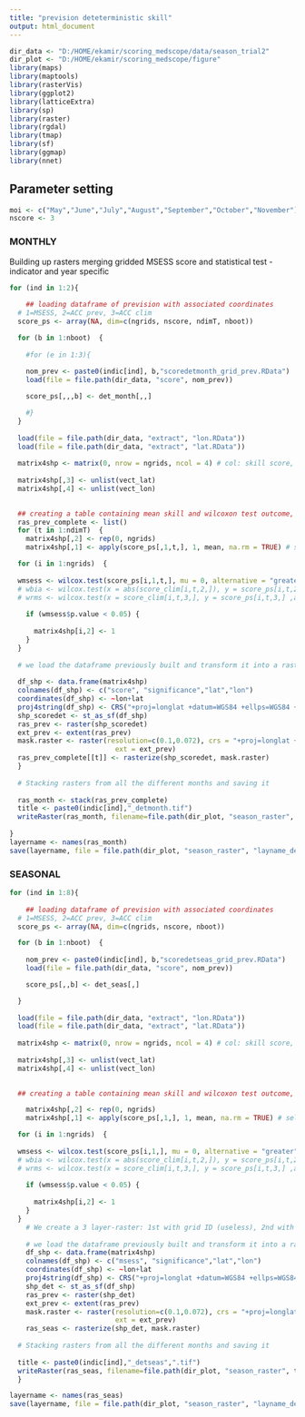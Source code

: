 ```yaml
---
title: "prevision deteterministic skill"
output: html_document
---
```


```r
dir_data <- "D:/HOME/ekamir/scoring_medscope/data/season_trial2" 
dir_plot <- "D:/HOME/ekamir/scoring_medscope/figure" 
library(maps)
library(maptools)
library(rasterVis)
library(ggplot2)
library(latticeExtra)
library(sp)
library(raster)
library(rgdal)
library(tmap)
library(sf)
library(ggmap)
library(nnet)

```

## Parameter setting 

```r

moi <- c("May","June","July","August","September","October","November")
nscore <- 3

```
### MONTHLY ###

Building up rasters merging gridded MSESS score and statistical test - indicator and year specific


```r

for (ind in 1:2){
  
    ## loading dataframe of prevision with associated coordinates
  # 1=MSESS, 2=ACC prev, 3=ACC clim
  score_ps <- array(NA, dim=c(ngrids, nscore, ndimT, nboot)) 

  for (b in 1:nboot)  { 
  
    #for (e in 1:3){
  
    nom_prev <- paste0(indic[ind], b,"scoredetmonth_grid_prev.RData")
    load(file = file.path(dir_data, "score", nom_prev))

    score_ps[,,,b] <- det_month[,,]

    #}
  }
   
  load(file = file.path(dir_data, "extract", "lon.RData"))
  load(file = file.path(dir_data, "extract", "lat.RData"))
  
  matrix4shp <- matrix(0, nrow = ngrids, ncol = 4) # col: skill score, significant, lat, lon 
  
  matrix4shp[,3] <- unlist(vect_lat)
  matrix4shp[,4] <- unlist(vect_lon)

  
  ## creating a table containing mean skill and wilcoxon test outcome, with both coordinates (shape ready for shapefile conversion)
  ras_prev_complete <- list()
  for (t in 1:ndimT)  { 
    matrix4shp[,2] <- rep(0, ngrids)
    matrix4shp[,1] <- apply(score_ps[,1,t,], 1, mean, na.rm = TRUE) # select MSESS and summarize over bootstrap

  for (i in 1:ngrids)  { 
    
  wmsess <- wilcox.test(score_ps[i,1,t,], mu = 0, alternative = "greater", conf.level = 0.95)
  # wbia <- wilcox.test(x = abs(score_clim[i,t,2,]), y = score_ps[i,t,2,] ,alternative = "greater", paired = TRUE, conf.level = 0.95)
  # wrms <- wilcox.test(x = score_clim[i,t,3,], y = score_ps[i,t,3,] ,alternative = "greater", paired = TRUE, conf.level = 0.95)
 
    if (wmsess$p.value < 0.05) {
      
      matrix4shp[i,2] <- 1 
    }
  }
    
  # we load the dataframe previously built and transform it into a raster
  
  df_shp <- data.frame(matrix4shp)
  colnames(df_shp) <- c("score", "significance","lat","lon")
  coordinates(df_shp) <- ~lon+lat
  proj4string(df_shp) <- CRS("+proj=longlat +datum=WGS84 +ellps=WGS84 +towgs84=0,0,0")
  shp_scoredet <- st_as_sf(df_shp)
  ras_prev <- raster(shp_scoredet)
  ext_prev <- extent(ras_prev)
  mask.raster <- raster(resolution=c(0.1,0.072), crs = "+proj=longlat +datum=WGS84 +ellps=WGS84 +towgs84=0,0,0", ## !!!!!!!!!!!
                          ext = ext_prev)
  ras_prev_complete[[t]] <- rasterize(shp_scoredet, mask.raster)
  }
  
  # Stacking rasters from all the different months and saving it
  
  ras_month <- stack(ras_prev_complete)
  title <- paste0(indic[ind],"_detmonth.tif")
  writeRaster(ras_month, filename=file.path(dir_plot, "season_raster", title), overwrite = TRUE)
  
}
layername <- names(ras_month)
save(layername, file = file.path(dir_plot, "season_raster", "layname_detmonth.RData"))
```

### SEASONAL ###


```r

for (ind in 1:8){
  
    ## loading dataframe of prevision with associated coordinates
  # 1=MSESS, 2=ACC prev, 3=ACC clim
  score_ps <- array(NA, dim=c(ngrids, nscore, nboot)) 

  for (b in 1:nboot)  { 
  
    nom_prev <- paste0(indic[ind], b,"scoredetseas_grid_prev.RData")
    load(file = file.path(dir_data, "score", nom_prev))

    score_ps[,,b] <- det_seas[,]

  }
   
  load(file = file.path(dir_data, "extract", "lon.RData"))
  load(file = file.path(dir_data, "extract", "lat.RData"))
  
  matrix4shp <- matrix(0, nrow = ngrids, ncol = 4) # col: skill score, significant, lat, lon 
  
  matrix4shp[,3] <- unlist(vect_lat)
  matrix4shp[,4] <- unlist(vect_lon)

  
  ## creating a table containing mean skill and wilcoxon test outcome, with both coordinates (shape ready for shapefile conversion)

    matrix4shp[,2] <- rep(0, ngrids)
    matrix4shp[,1] <- apply(score_ps[,1,], 1, mean, na.rm = TRUE) # select MSESS and summarize over bootstrap

  for (i in 1:ngrids)  { 
    
  wmsess <- wilcox.test(score_ps[i,1,], mu = 0, alternative = "greater", conf.level = 0.95)
  # wbia <- wilcox.test(x = abs(score_clim[i,t,2,]), y = score_ps[i,t,2,] ,alternative = "greater", paired = TRUE, conf.level = 0.95)
  # wrms <- wilcox.test(x = score_clim[i,t,3,], y = score_ps[i,t,3,] ,alternative = "greater", paired = TRUE, conf.level = 0.95)
 
    if (wmsess$p.value < 0.05) {
      
      matrix4shp[i,2] <- 1 
    }
  }
    # We create a 3 layer-raster: 1st with grid ID (useless), 2nd with msess score; 3rd with wilcoxon test outcomes. 
    
    # we load the dataframe previously built and transform it into a raster
    df_shp <- data.frame(matrix4shp)
    colnames(df_shp) <- c("msess", "significance","lat","lon")
    coordinates(df_shp) <- ~lon+lat
    proj4string(df_shp) <- CRS("+proj=longlat +datum=WGS84 +ellps=WGS84 +towgs84=0,0,0")
    shp_det <- st_as_sf(df_shp)
    ras_prev <- raster(shp_det)
    ext_prev <- extent(ras_prev)
    mask.raster <- raster(resolution=c(0.1,0.072), crs = "+proj=longlat +datum=WGS84 +ellps=WGS84 +towgs84=0,0,0", ## !!!!!!!!!!!
                          ext = ext_prev)
    ras_seas <- rasterize(shp_det, mask.raster) 
  
  # Stacking rasters from all the different months and saving it
  
  title <- paste0(indic[ind],"_detseas",".tif")
  writeRaster(ras_seas, filename=file.path(dir_plot, "season_raster", title), overwrite = TRUE)
  }

layername <- names(ras_seas)
save(layername, file = file.path(dir_plot, "season_raster", "layname_detseas.RData"))

```

